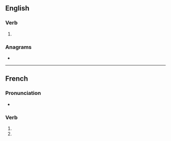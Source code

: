 {{also|interposés}}
==English==

===Verb===
{{head|en|verb form}}

# {{en-third-person singular of|interpose}}

===Anagrams===
* {{anagrams|en|isentropes}}

----

==French==

===Pronunciation===
* {{homophones|lang=fr|interpose|interposent}}

===Verb===
{{head|fr|verb form}}

# {{inflection of|interposer||2|s|pres|indc|lang=fr}}
# {{inflection of|interposer||2|s|pres|subj|lang=fr}}